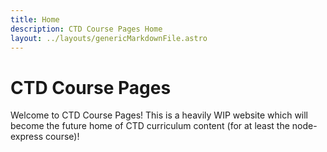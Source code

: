 ```yaml
---
title: Home
description: CTD Course Pages Home
layout: ../layouts/genericMarkdownFile.astro
---
```



# CTD Course Pages

Welcome to CTD Course Pages! This is a heavily WIP website which will
become the future home of CTD curriculum content (for at least the
node-express course)!

<CardButton
  text="Node/Express Class"
  bgUrl="/node-express.webp"
  link="/node-express/classLinks"
/>
<CardButton
  text="Ruby on Rails Class"
  bgUrl="/rails.webp"
  link="/rails/classLinks"
/>
